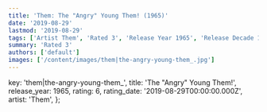 ```yaml
---
title: 'Them: The "Angry" Young Them! (1965)'
date: '2019-08-29'
lastmod: '2019-08-29'
tags: ['Artist Them', 'Rated 3', 'Release Year 1965', 'Release Decade 1960']
summary: 'Rated 3'
authors: ['default']
images: ['/content/images/them|the-angry-young-them_.jpg']
---
```


  key: 'them|the-angry-young-them_',
  title: 'The "Angry" Young Them!',
  release_year: 1965,
  rating: 6,
  rating_date: '2019-08-29T00:00:00.000Z',
  artist: 'Them',
};

<MusicRating data={data} />
